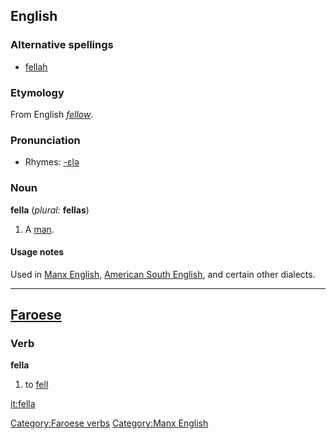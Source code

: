 ==English==

===Alternative spellings===
*[[fellah#Etymology 2|fellah]]

===Etymology===
From English ''[[fellow]]''.

===Pronunciation===
*Rhymes: [[Rhymes:English:-ɛlə|-ɛlə]]

===Noun===
'''fella''' (''plural:'' '''fellas''')

# {{italbrac|slang}} A [[man]].

====Usage notes====
Used in [[w:Manx English|Manx English]], [[w:Southern American English|American South English]], and certain other dialects.

----

==[[Faroese]]==
{{fo-conj-8|fe|l}}
===Verb===
'''fella'''

# to [[fell]]

[[Category:Faroese verbs]]
[[Category:Manx English]]

[[it:fella]]